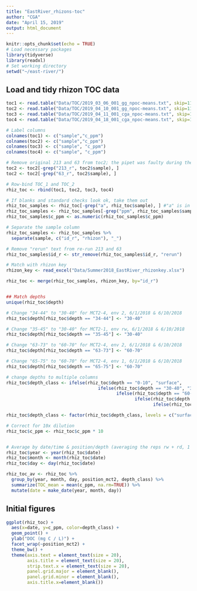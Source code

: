 ```yaml
---
title: "EastRiver_rhizons-toc"
author: "CGA"
date: "April 15, 2019"
output: html_document
---
```


```r
knitr::opts_chunk$set(echo = TRUE)
# Load necessary packages
library(tidyverse)
library(readxl)
# Set working directory
setwd("~/east-river/")
```

## Load and tidy rhizon TOC data
```r
toc1 <- read.table("Data/TOC/2019_03_06_001_gg_npoc-means.txt", skip=11, fill=TRUE)[, c(3,5)]
toc2 <- read.table("Data/TOC/2019_04_10_001_gg_npoc-means.txt", skip=11, fill=TRUE)[, c(3,5)]
toc3 <- read.table("Data/TOC/2019_04_11_001_cga_npoc-means.txt", skip=11, fill=TRUE)[, c(3,5)]
toc4 <- read.table("Data/TOC/2019_04_18_001_cga_npoc-means.txt", skip=11, fill=TRUE)[, c(3,5)]

# Label columns
colnames(toc1) <- c("sample","c_ppm")
colnames(toc2) <- c("sample","c_ppm")
colnames(toc3) <- c("sample", "c_ppm")
colnames(toc4) <- c("sample", "c_ppm")

# Remove original 213 and 63 from toc2; the pipet was faulty during the first run so the dilution was off; they were re-run on toc4
toc2 <- toc2[-grep("213_r", toc2$sample), ]
toc2 <- toc2[-grep("63_r", toc2$sample), ]

# Row-bind TOC_1 and TOC_2
rhiz_toc <- rbind(toc1, toc2, toc3, toc4)

# If blanks and standard checks look ok, take them out
rhiz_toc_samples <- rhiz_toc[-grep("a", rhiz_toc$sample), ] #"a" is in words blank & standard
rhiz_toc_samples <- rhiz_toc_samples[-grep("ppm", rhiz_toc_samples$sample), ] #remove 10ppm
rhiz_toc_samples$c_ppm <- as.numeric(rhiz_toc_samples$c_ppm)

# Separate the sample column
rhiz_toc_samples <- rhiz_toc_samples %>%
  separate(sample, c("id_r", "rhizon"), "_")

# Remove "rerun" text from re-run 213 and 63
rhiz_toc_samples$id_r <- str_remove(rhiz_toc_samples$id_r, "rerun")

# Match with rhizon key
rhizon_key <- read_excel("Data/Summer2018_EastRiver_rhizonkey.xlsx")

rhiz_toc <- merge(rhiz_toc_samples, rhizon_key, by="id_r")


## Match depths
unique(rhiz_toc$depth)

# Change "34-44" to "30-40" for MCT2-4, env 2, 6/1/2018 & 6/10/2018
rhiz_toc$depth[rhiz_toc$depth == "34-44"] <- "30-40"

# Change "35-45" to "30-40" for MCT2-1, env rw, 6/1/2018 & 6/10/2018
rhiz_toc$depth[rhiz_toc$depth == "35-45"] <- "30-40"

# Change "63-73" to "60-70" for MCT2-4, env 2, 6/1/2018 & 6/10/2018
rhiz_toc$depth[rhiz_toc$depth == "63-73"] <- "60-70"

# Change "65-75" to "60-70" for MCT2-4, env 1, 6/1/2018 & 6/10/2018
rhiz_toc$depth[rhiz_toc$depth == "65-75"] <- "60-70"

# change depths to multiple columns
rhiz_toc$depth_class <- ifelse(rhiz_toc$depth == "0-10", "surface",
                                   ifelse(rhiz_toc$depth == "30-40", "30-40",
                                          ifelse(rhiz_toc$depth == "60-70", "60-80",
                                                 ifelse(rhiz_toc$depth == "70-80", "60-80",
                                                        ifelse(rhiz_toc$depth == "80-90", "80-100", "80-100")))))

rhiz_toc$depth_class <- factor(rhiz_toc$depth_class, levels = c("surface", "30-40", "60-80", "80-100"))

# Correct for 10x dilution
rhiz_toc$c_ppm <- rhiz_toc$c_ppm * 10


# Average by date/time & position/depth (averaging the reps rw + rd, 1 + 2, etc.)
rhiz_toc$year <- year(rhiz_toc$date)
rhiz_toc$month <- month(rhiz_toc$date)
rhiz_toc$day <- day(rhiz_toc$date)

rhiz_toc_av <- rhiz_toc %>%
  group_by(year, month, day, position_mct2, depth_class) %>%
  summarize(TOC_mean = mean(c_ppm, na.rm=TRUE)) %>%
  mutate(date = make_date(year, month, day))

```

## Initial figures
```r
ggplot(rhiz_toc) +
  aes(x=date, y=c_ppm, color=depth_class) +
  geom_point() +
  ylab("DOC (mg C / L)") +
  facet_wrap(~position_mct2) +
  theme_bw() +
  theme(axis.text = element_text(size = 20),
        axis.title = element_text(size = 20),
        strip.text.x = element_text(size = 20),
        panel.grid.major = element_blank(),
        panel.grid.minor = element_blank(),
        axis.title.x=element_blank())
```
